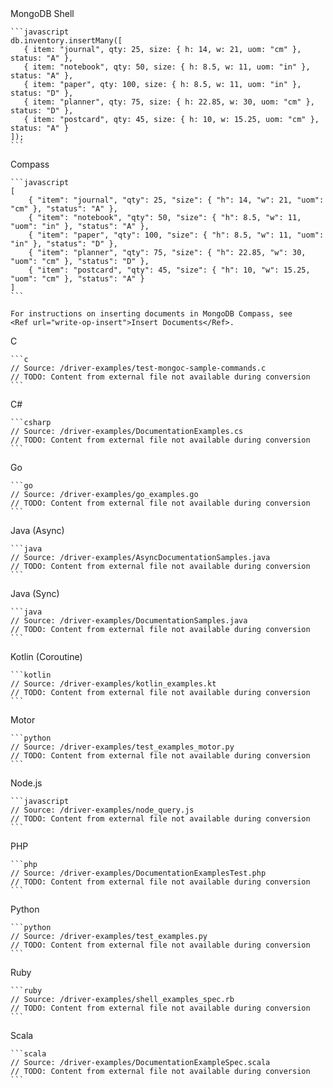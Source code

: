 <Tabs tabset="drivers">
  <Tab tabid="shell">
    MongoDB Shell

    ```javascript
    db.inventory.insertMany([
       { item: "journal", qty: 25, size: { h: 14, w: 21, uom: "cm" }, status: "A" },
       { item: "notebook", qty: 50, size: { h: 8.5, w: 11, uom: "in" }, status: "A" },
       { item: "paper", qty: 100, size: { h: 8.5, w: 11, uom: "in" }, status: "D" },
       { item: "planner", qty: 75, size: { h: 22.85, w: 30, uom: "cm" }, status: "D" },
       { item: "postcard", qty: 45, size: { h: 10, w: 15.25, uom: "cm" }, status: "A" }
    ]);
    ```
  </Tab>

  <Tab tabid="compass">
    Compass

    ```javascript
    [
        { "item": "journal", "qty": 25, "size": { "h": 14, "w": 21, "uom": "cm" }, "status": "A" },
        { "item": "notebook", "qty": 50, "size": { "h": 8.5, "w": 11, "uom": "in" }, "status": "A" },
        { "item": "paper", "qty": 100, "size": { "h": 8.5, "w": 11, "uom": "in" }, "status": "D" },
        { "item": "planner", "qty": 75, "size": { "h": 22.85, "w": 30, "uom": "cm" }, "status": "D" },
        { "item": "postcard", "qty": 45, "size": { "h": 10, "w": 15.25, "uom": "cm" }, "status": "A" }
    ]
    ```

    For instructions on inserting documents in MongoDB Compass, see
    <Ref url="write-op-insert">Insert Documents</Ref>.
  </Tab>

  <Tab tabid="c">
    C

    ```c
    // Source: /driver-examples/test-mongoc-sample-commands.c
    // TODO: Content from external file not available during conversion
    ```
  </Tab>

  <Tab tabid="csharp">
    C#

    ```csharp
    // Source: /driver-examples/DocumentationExamples.cs
    // TODO: Content from external file not available during conversion
    ```
  </Tab>

  <Tab tabid="go">
    Go

    ```go
    // Source: /driver-examples/go_examples.go
    // TODO: Content from external file not available during conversion
    ```
  </Tab>

  <Tab tabid="java-async">
    Java (Async)

    ```java
    // Source: /driver-examples/AsyncDocumentationSamples.java
    // TODO: Content from external file not available during conversion
    ```
  </Tab>

  <Tab tabid="java-sync">
    Java (Sync)

    ```java
    // Source: /driver-examples/DocumentationSamples.java
    // TODO: Content from external file not available during conversion
    ```
  </Tab>

  <Tab tabid="kotlin-coroutine">
    Kotlin (Coroutine)

    ```kotlin
    // Source: /driver-examples/kotlin_examples.kt
    // TODO: Content from external file not available during conversion
    ```
  </Tab>

  <Tab tabid="motor">
    Motor

    ```python
    // Source: /driver-examples/test_examples_motor.py
    // TODO: Content from external file not available during conversion
    ```
  </Tab>

  <Tab tabid="nodejs">
    Node.js

    ```javascript
    // Source: /driver-examples/node_query.js
    // TODO: Content from external file not available during conversion
    ```
  </Tab>

  <Tab tabid="php">
    PHP

    ```php
    // Source: /driver-examples/DocumentationExamplesTest.php
    // TODO: Content from external file not available during conversion
    ```
  </Tab>

  <Tab tabid="python">
    Python

    ```python
    // Source: /driver-examples/test_examples.py
    // TODO: Content from external file not available during conversion
    ```
  </Tab>

  <Tab tabid="ruby">
    Ruby

    ```ruby
    // Source: /driver-examples/shell_examples_spec.rb
    // TODO: Content from external file not available during conversion
    ```
  </Tab>

  <Tab tabid="scala">
    Scala

    ```scala
    // Source: /driver-examples/DocumentationExampleSpec.scala
    // TODO: Content from external file not available during conversion
    ```
  </Tab>
</Tabs>
